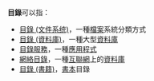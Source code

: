 {{NoteTA
|G1 = IT
}}
{{Selfref|關於維基百科帮助目錄，請見'''[[Help:目錄|-{zh-cn:帮助; zh-tw:使用說明; zh-hk:幫助;}-:目錄]]'''。}}
{{Selfref|关于维基百科页面目录，请见'''[[Help:章节|Help:章节]]'''。}}
'''目錄'''可以指：
* [[目錄_(文件系统)|目錄 (文件系统)]]，一種[[檔案|檔案]]系統分類方式
* [[目錄_(資料庫)|目錄 (資料庫)]]，一種大型[[資料庫|資料庫]]
* [[目錄服務|目錄服務]]，一種[[應用程式|應用程式]]
* [[網絡目錄|網絡目錄]]，一種[[互聯網|互聯網]]上的[[資料庫|資料庫]]
* [[目錄_(書籍)|目錄 (書籍)]]，[[書本|書本]]目錄
{{disambig|CAT=二字消歧义}}